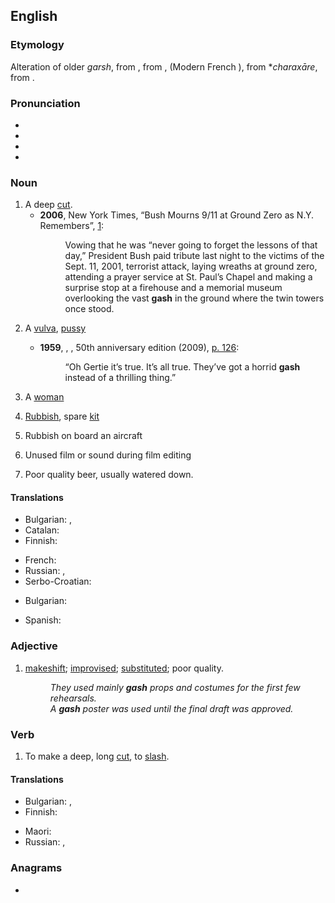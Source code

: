 {{also|Gash}}
==English==

===Etymology===
Alteration of older ''garsh'', from {{inh|en|enm|garsen}}, from {{der|en|fro|garser}}, {{m|fro|jarsier}} (Modern French {{m|fr|gercer}}), from {{etyl|VL.|en}} *''charaxāre'', from {{der|en|grc|χαρακτήρ||to scratch, notch}}.

===Pronunciation===
* {{IPA|/ɡæʃ/|lang=en}}
* {{audio|en-us-gash.ogg|Audio (US)|lang=en}}
* {{audio|en-uk-gash.ogg|Audio (UK)|lang=en}}
* {{rhymes|æʃ|lang=en}}

===Noun===
{{en-noun|~|es}}

# A deep [[cut]].
#* '''2006''', New York Times, “Bush Mourns 9/11 at Ground Zero as N.Y. Remembers”, [http://www.nytimes.com/2006/09/11/nyregion/nyregionspecial3/11bush.html?hp&ex=1158033600&en=e468f88da52557ed&ei=5094&partner=homepage]:
#*: Vowing that he was “never going to forget the lessons of that day,” President Bush paid tribute last night to the victims of the Sept. 11, 2001, terrorist attack, laying wreaths at ground zero, attending a prayer service at St. Paul’s Chapel and making a surprise stop at a firehouse and a memorial museum overlooking the vast '''gash''' in the ground where the twin towers once stood.
# {{lb|en|slang|vulgar}} A [[vulva]], [[pussy]]
#* '''1959''', {{w|William S. Burroughs}}, ''{{w|Naked Lunch}}'', 50th anniversary edition (2009), [http://books.google.de/books?id=qcTZ1ZCT-S8C&lpg=PA126&pg=PA126#v=onepage&q&f=false p.&nbsp;126]:
#*: “Oh Gertie it’s true. It’s all true. They’ve got a horrid '''gash''' instead of a thrilling thing.”
# {{lb|en|slang|offensive}} A [[woman]]
# {{lb|en|slang|British Royal Navy}} [[rubbish|Rubbish]], spare [[kit]]
# {{lb|en|slang}} Rubbish on board an aircraft
# {{lb|en|slang}} Unused film or sound during film editing
# {{lb|en|slang}} Poor quality beer, usually watered down.

====Translations====
{{trans-top|deep cut}}
* Bulgarian: {{t+|bg|разрез|m|sc=Cyrl}}, {{t|bg|дълбока рана|f|sc=Cyrl}}
* Catalan: {{t+|ca|trau|m}}
* Finnish: {{t+|fi|syvä}} {{t|fi|viiltohaava}}
{{trans-mid}}
* French: {{t+|fr|entaille}}
* Russian: {{t+|ru|разре́з|m}}, {{t+|ru|впа́дина|f}}
* Serbo-Croatian: {{t+|sh|posjekotina}}
{{trans-bottom}}

{{trans-see|vulva}}

{{trans-top|slang: woman}}
* Bulgarian: {{t+|bg|мацка|f|sc=Cyrl}}
{{trans-mid}}
* Spanish: {{t+|es|tajo|m}}
{{trans-bottom}}

{{trans-top|slang: rubbish}}
{{trans-mid}}
{{trans-bottom}}

===Adjective===
{{en-adj}}

# {{rfv-sense|en}} {{lb|en|slang|theatre}} [[makeshift]]; [[improvise]]d; [[substituted]]; poor quality. 
#: ''They used mainly '''gash''' props and costumes for the first few rehearsals.''
#: ''A '''gash''' poster was used until the final draft was approved.''

===Verb===
{{en-verb|es}}

# To make a deep, long [[cut]], to [[slash]].

====Translations====
{{trans-top|to slash}}
* Bulgarian: {{t+|bg|разрязвам|sc=Cyrl}}, {{t+|bg|разсичам|sc=Cyrl}}
* Finnish: {{t+|fi|viiltää}}
{{trans-mid}}
* Maori: {{t|mi|haratua}}
* Russian: {{t+|ru|разрезать}}, {{t+|ru|ре́зать}}
{{trans-bottom}}

===Anagrams===
* {{anagrams|en|HAGS|hags|shag}}